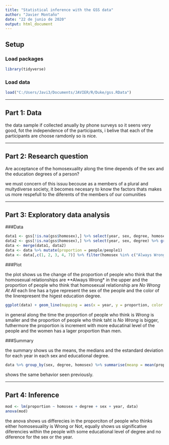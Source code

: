 ```yaml
---
title: "Statistical inference with the GSS data"
author: "Javier Montaño"
date: "22 de junio de 2020"
output: html_document
---
```


## Setup

### Load packages

```r
library(tidyverse)
```

### Load data

```r
load("C:/Users/Javi3/Documents/JAVIER/R/Duke/gss.RData")
```

* * *

## Part 1: Data

the data sample if collected anually by phone surveys so it seens very good, fot the independence of the participants, i belive that each of the participants are choose ramdonly so is nice.

* * *

## Part 2: Research question

Are acceptance of the homosexuality along the time depends of the sex and the education degrees of a person?

we must concern of this issuu becouse as a members of a plural and multydiverse society, it becomes necesary to know the factors thats makes us more respefull to the diferents of the members of our comunities

* * *

## Part 3: Exploratory data analysis

###Data

```r
data1 <- gss[!is.na(gss$homosex),] %>% select(year, sex, degree, homosex) %>% group_by(year, sex, degree, homosex) %>% summarise(people = n(), .groups = "drop")
data2 <- gss[!is.na(gss$homosex),] %>% select(year, sex, degree) %>% group_by(year, sex, degree) %>% summarise(people1 = n(), .groups = "drop")
data <- merge(data1, data2)
data <- data %>% mutate(proportion = people/people1)
data <- data[,c(1, 2, 3, 4, 7)] %>% filter(homosex %in% c("Always Wrong", "Not Wrong At All"))

```

###Plot

the plot shows us the change of the proportion of people who think that the homosexual relationships are **Always Wrong* in the upper and the proportion of people who think that homosexual relationship are *No Wrong At All* each line has a type represent the sex of the people and the color of the linerepresent the higest education degree.

```r
ggplot(data) + geom_line(mapping = aes(x = year, y = proportion, color = degree, linetype = sex)) + facet_grid(rows = vars(homosex)) + theme_classic()
```

in general along the time the proportion of people who think is *Wrong* is smaller and the proportion of people who think taht is *No Wrong* is bigger, futhermore the proportion is increment with more educatinal level of the people and the women has a lager proportion than men.

###Summary

the summary shows us the means, the medians and the estandard deviation for each year in each sex and educational degree.

```r
data %>% group_by(sex, degree, homosex) %>% summarise(meanp = mean(proportion), medianp = median(proportion),desviationp = sd(proportion))
```

shows the same behavior seen previously.

* * *

## Part 4: Inference

```r
mod <- lm(proportion ~ homosex + degree + sex + year, data)
anova(mod)
```

the anova shows us differecies in the proporciton of people who thinks either homosesuality is Wrong or Not, equally shows us significative diferencies within the people with some educational level of degree and no diference for the sex or the year.